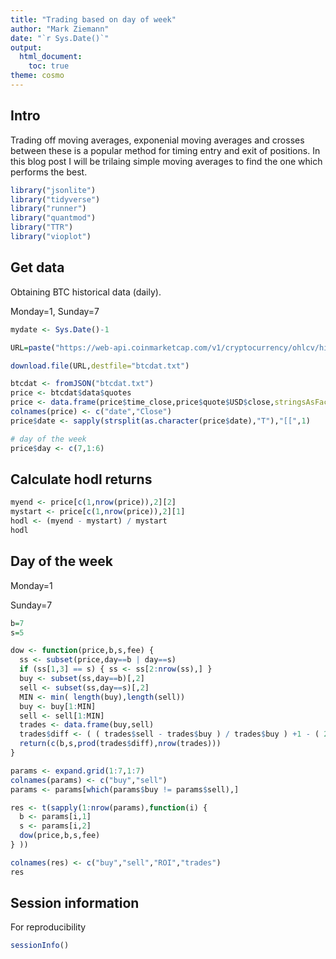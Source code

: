 ```yaml
---
title: "Trading based on day of week"
author: "Mark Ziemann"
date: "`r Sys.Date()`"
output:
  html_document:
    toc: true
theme: cosmo
---
```


## Intro

Trading off moving averages, exponenial moving averages and crosses between these is a popular method for timing entry and exit of positions.
In this blog post I will be trilaing simple moving averages to find the one which performs the best.

```r

library("jsonlite")
library("tidyverse")
library("runner")
library("quantmod")
library("TTR")
library("vioplot")

```

## Get data

Obtaining BTC historical data (daily).

Monday=1, Sunday=7

```r

mydate <- Sys.Date()-1

URL=paste("https://web-api.coinmarketcap.com/v1/cryptocurrency/ohlcv/historical?symbol=BTC&convert=USD&interval=daily&time_start=2013-06-01&time_end=",mydate,sep="")

download.file(URL,destfile="btcdat.txt")

btcdat <- fromJSON("btcdat.txt")
price <- btcdat$data$quotes
price <- data.frame(price$time_close,price$quote$USD$close,stringsAsFactors=FALSE)
colnames(price) <- c("date","Close")
price$date <- sapply(strsplit(as.character(price$date),"T"),"[[",1)

# day of the week
price$day <- c(7,1:6)
```

## Calculate hodl returns

```r

myend <- price[c(1,nrow(price)),2][2] 
mystart <- price[c(1,nrow(price)),2][1] 
hodl <- (myend - mystart) / mystart
hodl

```

## Day of the week

Monday=1

Sunday=7

```r

b=7
s=5

dow <- function(price,b,s,fee) {
  ss <- subset(price,day==b | day==s)
  if (ss[1,3] == s) { ss <- ss[2:nrow(ss),] }
  buy <- subset(ss,day==b)[,2]
  sell <- subset(ss,day==s)[,2]
  MIN <- min( length(buy),length(sell))
  buy <- buy[1:MIN]
  sell <- sell[1:MIN]
  trades <- data.frame(buy,sell)
  trades$diff <- ( ( trades$sell - trades$buy ) / trades$buy ) +1 - ( 2 * fee )
  return(c(b,s,prod(trades$diff),nrow(trades)))
}

params <- expand.grid(1:7,1:7)
colnames(params) <- c("buy","sell")
params <- params[which(params$buy != params$sell),]

res <- t(sapply(1:nrow(params),function(i) {
  b <- params[i,1]
  s <- params[i,2]
  dow(price,b,s,fee) 
} ))

colnames(res) <- c("buy","sell","ROI","trades")
res

```

## Session information

For reproducibility

```r

sessionInfo()

```
